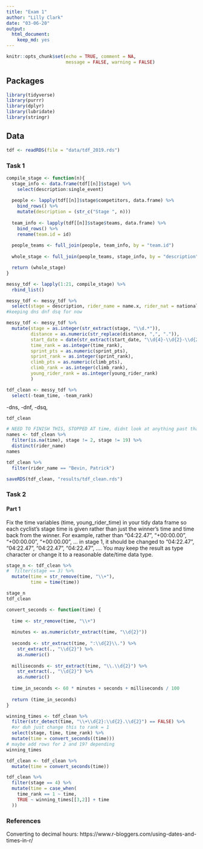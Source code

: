 ```yaml
---
title: "Exam 1"
author: "Lilly Clark"
date: "03-06-20"
output: 
  html_document:
    keep_md: yes
---
```


```r
knitr::opts_chunk$set(echo = TRUE, comment = NA, 
                      message = FALSE, warning = FALSE)
```

## Packages

```r
library(tidyverse)
library(purrr)
library(dplyr)
library(lubridate)
library(stringr)
```

## Data

```r
tdf <- readRDS(file = "data/tdf_2019.rds")
```

### Task 1

```r
compile_stage <- function(n){
  stage_info <- data.frame(tdf[[n]]$stage) %>%
    select(description:single_event)
  
  people <- lapply(tdf[[n]]$stage$competitors, data.frame) %>%
    bind_rows() %>%
    mutate(description = (str_c("Stage ", n)))
  
  team_info <- lapply(tdf[[n]]$stage$teams, data.frame) %>%
    bind_rows() %>%
    rename(team.id = id)
  
  people_teams <- full_join(people, team_info, by = "team.id")
  
  whole_stage <- full_join(people_teams, stage_info, by = "description") 

  return (whole_stage)
}

messy_tdf <- lapply(1:21, compile_stage) %>%
  rbind_list()
```

```r
messy_tdf <- messy_tdf %>%
  select(stage = description, rider_name = name.x, rider_nat = nationality.x, team_name = team.name, team_nat = team.nationality, dep_city = departure_city, arr_city = arrival_city, classification, distance, start_date = scheduled, time = result.time, time_rank = result.time_ranking, team_time = result.team_time, team_rank = result.team_time_ranking, sprint_pts = result.sprint, sprint_rank = result.sprint_ranking, climb_pts = result.climber, climb_rank = result.climber_ranking, young_rider_time = result.young_rider, young_rider_rank = result.young_rider_ranking, dns, dnf, dsq)
#keeping dns dnf dsq for now
```

```r
messy_tdf <- messy_tdf %>%
  mutate(stage = as.integer(str_extract(stage, "\\d.*")),
         distance = as.numeric(str_replace(distance, ",", ".")), 
         start_date = date(str_extract(start_date, "\\d{4}-\\d{2}-\\d{2}")),
         time_rank = as.integer(time_rank), 
         sprint_pts = as.numeric(sprint_pts),
         sprint_rank = as.integer(sprint_rank),
         climb_pts = as.numeric(climb_pts),
         climb_rank = as.integer(climb_rank),
         young_rider_rank = as.integer(young_rider_rank)
         )

tdf_clean <- messy_tdf %>%
  select(-team_time, -team_rank)
```

-dns, -dnf, -dsq,

```r
tdf_clean
```

```r
# NEED TO FINISH THIS, STOPPED AT time, didnt look at anything past that
names <- tdf_clean %>%
  filter(is.na(time), stage != 2, stage != 19) %>%
  distinct(rider_name)
names

tdf_clean %>%
  filter(rider_name == "Bevin, Patrick")
```

```r
saveRDS(tdf_clean, "results/tdf_clean.rds")
```

### Task 2

#### Part 1

Fix the time variables (time, young_rider_time) in your tidy data frame so each cyclist's stage time is given rather than just the winner's time and time back from the winner. For example, rather than "04:22.47", "+00:00.00", "+00:00.00", "+00:00.00", ... in stage 1, it should be changed to "04:22.47", "04:22.47", "04:22.47", "04:22.47", .... You may keep the result as type character or change it to a reasonable date/time data type.


```r
stage_n <- tdf_clean %>%
#  filter(stage == 3) %>%
  mutate(time = str_remove(time, "\\+"),
         time = time(time))

stage_n
tdf_clean
```


```r
convert_seconds <- function(time) {
  
  time <- str_remove(time, "\\+")
  
  minutes <- as.numeric(str_extract(time, "\\d{2}"))
  
  seconds <- str_extract(time, ":\\d{2}\\.") %>%
    str_extract(., "\\d{2}") %>%
    as.numeric()
  
  milliseconds <- str_extract(time, "\\.\\d{2}") %>%
    str_extract(., "\\d{2}") %>%
    as.numeric()
  
  time_in_seconds <- 60 * minutes + seconds + milliseconds / 100
  
  return (time_in_seconds)
}
```

```r
winning_times <- tdf_clean %>%
  filter(str_detect(time, "\\+\\d{2}:\\d{2}.\\d{2}") == FALSE) %>%
  #or duh just change this to rank = 1
  select(stage, time, time_rank) %>%
  mutate(time = convert_seconds((time)))
# maybe add rows for 2 and 19? depending
winning_times
```

```r
tdf_clean <- tdf_clean %>%
  mutate(time = convert_seconds(time))
```

```r
tdf_clean %>%
  filter(stage == 4) %>%
  mutate(time = case_when(
    time_rank == 1 ~ time,
    TRUE ~ winning_times[[3,2]] + time
  ))
```


### References 

Converting to decimal hours:
https://www.r-bloggers.com/using-dates-and-times-in-r/